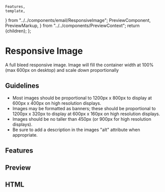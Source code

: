     Features,
    template,
} from "../../components/email/ResponsiveImage";
    PreviewComponent,
    PreviewMarkup,
} from "../../components/PreviewContext";
    return <PreviewLayout inline={inline}>{children}</PreviewLayout>;
};

# Responsive Image

A full bleed responsive image. Image will fill the container width at 100% (max 600px on desktop) and scale _down_
proportionally

## Guidelines

-   Most images should be proportional to 1200px x 800px to display at 600px x 400px on high resolution displays.
-   Images may be formatted as banners; these should be proportional to 1200px x 320px to display at 600px x 160px on high resolution displays.
-   Images should be no taller than 450px (or 900px for high resolution displays).
-   Be sure to add a description in the images "alt" attribute when appropriate.

<LinkButton
    href="https://litmus.com/checklist/emails/public/77a380e"
    target="_blank"
    label="View in Litmus"
/>

## Features

<Features />

## Preview

<PreviewComponent label="responsiveimage" Component={ResponsiveImage} />

## HTML

<PreviewMarkup label="responsiveimage" template={template} />
